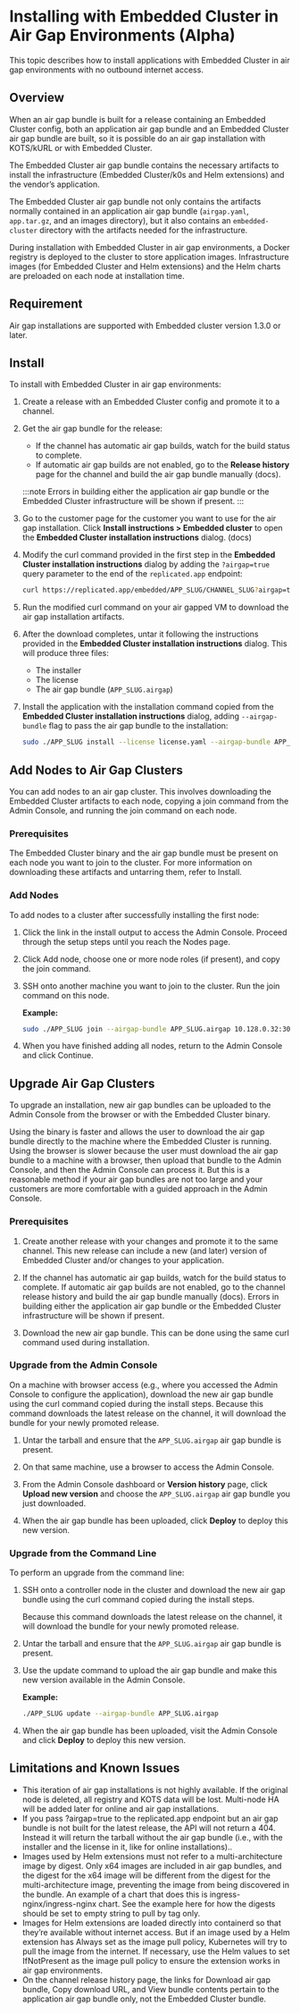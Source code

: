# Installing with Embedded Cluster in Air Gap Environments (Alpha)

This topic describes how to install applications with Embedded Cluster in air gap environments with no outbound internet access.

## Overview

When an air gap bundle is built for a release containing an Embedded Cluster config, both an application air gap bundle and an Embedded Cluster air gap bundle are built, so it is possible do an air gap installation with KOTS/kURL or with Embedded Cluster.

The Embedded Cluster air gap bundle contains the necessary artifacts to install the infrastructure (Embedded Cluster/k0s and Helm extensions) and the vendor’s application.

The Embedded Cluster air gap bundle not only contains the artifacts normally contained in an application air gap bundle (`airgap.yaml`, `app.tar.gz`, and an images directory), but it also contains an `embedded-cluster` directory with the artifacts needed for the infrastructure.

During installation with Embedded Cluster in air gap environments, a Docker registry is deployed to the cluster to store application images. Infrastructure images (for Embedded Cluster and Helm extensions) and the Helm charts are preloaded on each node at installation time.

## Requirement

Air gap installations are supported with Embedded cluster version 1.3.0 or later.

## Install

To install with Embedded Cluster in air gap environments:

1. Create a release with an Embedded Cluster config and promote it to a channel.

1. Get the air gap bundle for the release:
     * If the channel has automatic air gap builds, watch for the build status to complete.
     * If automatic air gap builds are not enabled, go to the **Release history** page for the channel and build the air gap bundle manually (docs).
     
     :::note
     Errors in building either the application air gap bundle or the Embedded Cluster infrastructure will be shown if present.
     :::

1. Go to the customer page for the customer you want to use for the air gap installation. Click **Install instructions > Embedded cluster** to open the **Embedded Cluster installation instructions** dialog. (docs)

1. Modify the curl command provided in the first step in the **Embedded Cluster installation instructions** dialog by adding the `?airgap=true` query parameter to the end of the `replicated.app` endpoint:

    ```bash
    curl https://replicated.app/embedded/APP_SLUG/CHANNEL_SLUG?airgap=true -H "Authorization: LICENSE_ID" -o 	APP_SLUG-CHANNEL_SLUG.tgz
    ```

1. Run the modified curl command on your air gapped VM to download the air gap installation artifacts.

1. After the download completes, untar it following the instructions provided in the **Embedded Cluster installation instructions** dialog. This will produce three files:
    * The installer
    * The license
    * The air gap bundle (`APP_SLUG.airgap`)

1. Install the application with the installation command copied from the **Embedded Cluster installation instructions** dialog, adding `--airgap-bundle` flag to pass the air gap bundle to the installation:

    ```bash
    sudo ./APP_SLUG install --license license.yaml --airgap-bundle APP_SLUG.airgap
    ```

## Add Nodes to Air Gap Clusters

You can add nodes to an air gap cluster. This involves downloading the Embedded Cluster artifacts to each node, copying a join command from the Admin Console, and running the join command on each node.

### Prerequisites
The Embedded Cluster binary and the air gap bundle must be present on each node you want to join to the cluster. For more information on downloading these artifacts and untarring them, refer to Install.

### Add Nodes
To add nodes to a cluster after successfully installing the first node:

1. Click the link in the install output to access the Admin Console. Proceed through the setup steps until you reach the Nodes page.

1. Click Add node, choose one or more node roles (if present), and copy the join command.

1. SSH onto another machine you want to join to the cluster. Run the join command on this node.

	**Example:**

    ```bash
    sudo ./APP_SLUG join --airgap-bundle APP_SLUG.airgap 10.128.0.32:30000 TxXboDstBAamXaPdleSK7Lid
    ```

1. When you have finished adding all nodes, return to the Admin Console and click Continue.

## Upgrade Air Gap Clusters

To upgrade an installation, new air gap bundles can be uploaded to the Admin Console from the browser or with the Embedded Cluster binary.

Using the binary is faster and allows the user to download the air gap bundle directly to the machine where the Embedded Cluster is running. Using the browser is slower because the user must download the air gap bundle to a machine with a browser, then upload that bundle to the Admin Console, and then the Admin Console can process it. But this is a reasonable method if your air gap bundles are not too large and your customers are more comfortable with a guided approach in the Admin Console.

### Prerequisites

1. Create another release with your changes and promote it to the same channel. This new release can include a new (and later) version of Embedded Cluster and/or changes to your application.

1. If the channel has automatic air gap builds, watch for the build status to complete. If automatic air gap builds are not enabled, go to the channel release history and build the air gap bundle manually (docs). Errors in building either the application air gap bundle or the Embedded Cluster infrastructure will be shown if present.

1. Download the new air gap bundle. This can be done using the same curl command used during installation.

### Upgrade from the Admin Console

On a machine with browser access (e.g., where you accessed the Admin Console to configure the application), download the new air gap bundle using the curl command copied during the install steps. Because this command downloads the latest release on the channel, it will download the bundle for your newly promoted release.

1. Untar the tarball and ensure that the `APP_SLUG.airgap` air gap bundle is present.

1. On that same machine, use a browser to access the Admin Console.

1. From the Admin Console dashboard or **Version history** page, click **Upload new version** and choose the `APP_SLUG.airgap` air gap bundle you just downloaded.

1. When the air gap bundle has been uploaded, click **Deploy** to deploy this new version.

### Upgrade from the Command Line

To perform an upgrade from the command line:

1. SSH onto a controller node in the cluster and download the new air gap bundle using the curl command copied during the install steps.

     Because this command downloads the latest release on the channel, it will download the bundle for your newly promoted release.

1. Untar the tarball and ensure that the `APP_SLUG.airgap` air gap bundle is present.

1. Use the update command to upload the air gap bundle and make this new version available in the Admin Console.

	**Example:**

    ```bash
    ./APP_SLUG update --airgap-bundle APP_SLUG.airgap
    ```

1. When the air gap bundle has been uploaded, visit the Admin Console and click **Deploy** to deploy this new version.

## Limitations and Known Issues

* This iteration of air gap installations is not highly available. If the original node is deleted, all registry and KOTS data will be lost. Multi-node HA will be added later for online and air gap installations.
* If you pass ?airgap=true to the replicated.app endpoint but an air gap bundle is not built for the latest release, the API will not return a 404. Instead it will return the tarball without the air gap bundle (i.e., with the installer and the license in it, like for online installations)..
* Images used by Helm extensions must not refer to a multi-architecture image by digest. Only x64 images are included in air gap bundles, and the digest for the x64 image will be different from the digest for the multi-architecture image, preventing the image from being discovered in the bundle. An example of a chart that does this is ingress-nginx/ingress-nginx chart. See the example here for how the digests should be set to empty string to pull by tag only.
* Images for Helm extensions are loaded directly into containerd so that they’re available without internet access. But if an image used by a Helm extension has Always set as the image pull policy, Kubernetes will try to pull the image from the internet. If necessary, use the Helm values to set IfNotPresent as the image pull policy to ensure the extension works in air gap environments.
* On the channel release history page, the links for Download air gap bundle, Copy download URL, and View bundle contents pertain to the application air gap bundle only, not the Embedded Cluster bundle.
